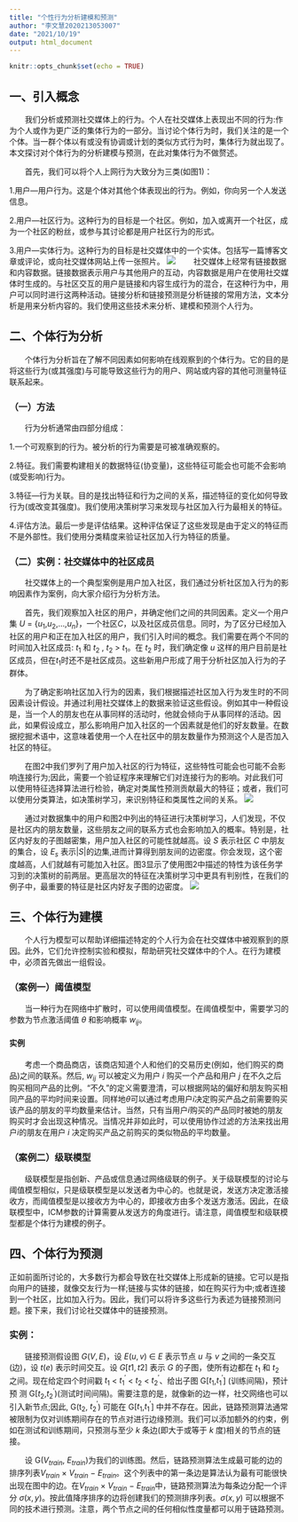 ```yaml
---
title: "个性行为分析建模和预测"
author: "李文慧2020213053007"
date: "2021/10/19"
output: html_document
---
```


```r
knitr::opts_chunk$set(echo = TRUE)
```

## 一、引入概念

&emsp;&emsp;我们分析或预测社交媒体上的行为。个人在社交媒体上表现出不同的行为:作为个人或作为更广泛的集体行为的一部分。当讨论个体行为时，我们关注的是一个个体。当一群个体以有或没有协调或计划的类似方式行为时，集体行为就出现了。本文探讨对个体行为的分析建模与预测，在此对集体行为不做赘述。

&emsp;&emsp;首先，我们可以将个人上网行为大致分为三类(如图1)：

1.用户—用户行为。这是个体对其他个体表现出的行为。例如，你向另一个人发送信息。

2.用户—社区行为。这种行为的目标是一个社区。例如，加入或离开一个社区，成为一个社区的粉丝，或参与其讨论都是用户社区行为的形式。

3.用户—实体行为。这种行为的目标是社交媒体中的一个实体。包括写一篇博客文章或评论，或向社交媒体网站上传一张照片。
![](figure/liwenhui1.png)
&emsp;&emsp;社交媒体上经常有链接数据和内容数据。链接数据表示用户与其他用户的互动，内容数据是用户在使用社交媒体时生成的。与社区交互的用户是链接和内容生成行为的混合，在这种行为中，用户可以同时进行这两种活动。链接分析和链接预测是分析链接的常用方法，文本分析是用来分析内容的。我们使用这些技术来分析、建模和预测个人行为。

## 二、个体行为分析

&emsp;&emsp;个体行为分析旨在了解不同因素如何影响在线观察到的个体行为。它的目的是将这些行为(或其强度)与可能导致这些行为的用户、网站或内容的其他可测量特征联系起来。

### （一）方法

&emsp;&emsp;行为分析通常由四部分组成：

1.一个可观察到的行为。被分析的行为需要是可被准确观察的。

2.特征。我们需要构建相关的数据特征(协变量)，这些特征可能会也可能不会影响(或受影响)行为。

3.特征—行为关联。目的是找出特征和行为之间的关系，描述特征的变化如何导致行为(或改变其强度)。我们使用决策树学习来发现与社区加入行为最相关的特征。

4.评估方法。最后一步是评估结果。这种评估保证了这些发现是由于定义的特征而不是外部性。我们使用分类精度来验证社区加入行为特征的质量。

### （二）实例：社交媒体中的社区成员

&emsp;&emsp;社交媒体上的一个典型案例是用户加入社区，我们通过分析社区加入行为的影响因素作为案例，向大家介绍行为分析方法。

&emsp;&emsp;首先，我们观察加入社区的用户，并确定他们之间的共同因素。定义一个用户集 $U$ = {$u_1$,$u_2$,...,$u_n$}，一个社区$C$，以及社区成员信息。同时，为了区分已经加入社区的用户和正在加入社区的用户，我们引入时间的概念。我们需要在两个不同的时间加入社区成员: $t_1$ 和 $t_2$ , $t_2$ > $t_1$。在 $t_2$ 时，我们确定像 $u$ 这样的用户目前是社区成员，但在$t_1$时还不是社区成员。这些新用户形成了用于分析社区加入行为的子群体。

&emsp;&emsp;为了确定影响社区加入行为的因素，我们根据描述社区加入行为发生时的不同因素设计假设。并通过利用社交媒体上的数据来验证这些假设。例如其中一种假设是，当一个人的朋友也在从事同样的活动时，他就会倾向于从事同样的活动。因此，如果假设成立，那么影响用户加入社区的一个因素就是他们的好友数量。在数据挖掘术语中，这意味着使用一个人在社区中的朋友数量作为预测这个人是否加入社区的特征。

&emsp;&emsp;在图2中我们罗列了用户加入社区的行为特征，这些特性可能会也可能不会影响连接行为;因此，需要一个验证程序来理解它们对连接行为的影响。对此我们可以使用特征选择算法进行检验，确定对类属性预测贡献最大的特征；或者，我们可以使用分类算法，如决策树学习，来识别特征和类属性之间的关系。
![](figure/liwenhui2.png)

&emsp;&emsp;通过对数据集中的用户和图2中列出的特征进行决策树学习，人们发现，不仅是社区内的朋友数量，这些朋友之间的联系方式也会影响加入的概率。特别是，社区内好友的子图越密集，用户加入社区的可能性就越高。设 $S$ 表示社区 $C$ 中朋友的集合，设 $E_s$ 表示$|S|$的边集,进而计算得到朋友间的边密度。你会发现，这个密度越高，人们就越有可能加入社区。图3显示了使用图2中描述的特性为该任务学习到的决策树的前两层。更高层次的特征在决策树学习中更具有判别性，在我们的例子中，最重要的特征是社区内好友子图的边密度。
![](figure/liwenhui3.png)

## 三、个体行为建模

&emsp;&emsp;个人行为模型可以帮助详细描述特定的个人行为会在社交媒体中被观察到的原因。此外，它们允许控制实验和模拟，帮助研究社交媒体中的个人。在行为建模中，必须首先做出一组假设。

### （案例一）阈值模型

&emsp;&emsp;当一种行为在网络中扩散时，可以使用阈值模型。在阈值模型中，需要学习的参数为节点激活阈值 $θ$ 和影响概率 $w_{ij}$。

#### 实例
&emsp;&emsp;考虑一个商品商店，该商店知道个人和他们的交易历史(例如，他们购买的商品)之间的联系。然后, $w_{ij}$ 可以被定义为用户 $i$ 购买一个产品和用户 $j$ 在不久之后购买相同产品的比例。“不久”的定义需要澄清，可以根据网站的偏好和朋友购买相同产品的平均时间来设置。同样地$θ$可以通过考虑用户$i$决定购买产品之前需要购买该产品的朋友的平均数量来估计。当然，只有当用户$i$购买的产品同时被她的朋友购买时才会出现这种情况。当情况并非如此时，可以使用协作过滤的方法来找出用户$i$的朋友在用户 $i$ 决定购买产品之前购买的类似物品的平均数量。

### （案例二）级联模型

&emsp;&emsp;级联模型是指创新、产品或信息通过网络级联的例子。关于级联模型的讨论与阈值模型相似，只是级联模型是以发送者为中心的。也就是说，发送方决定激活接收方，而阈值模型是以接收方为中心的，即接收方由多个发送方激活。因此，在级联模型中，ICM参数的计算需要从发送方的角度进行。请注意，阈值模型和级联模型都是个体行为建模的例子。

## 四、个体行为预测

正如前面所讨论的，大多数行为都会导致在社交媒体上形成新的链接。它可以是指向用户的链接，就像交友行为一样;链接与实体的链接，如在购买行为中;或者连接到一个社区，比如加入行为。因此，我们可以将许多这些行为表述为链接预测问题。接下来，我们讨论社交媒体中的链接预测。

### 实例：

&emsp;&emsp;链接预测假设图 $G(V, E)$，设 $E(u, v)$ ∈ $E$ 表示节点 $u$ 与 $v$ 之间的一条交互(边)，设 $t(e)$ 表示时间交互。设 $G[t1,t2]$ 表示 $G$ 的子图，使所有边都在 $t_1$ 和 $t_2$ 之间。现在给定四个时间戳 $t_1$ < $t_1^{'}$ < $t_2$ < $t_2^{'}$、给出子图 G[$t_1$,$t_1^{'}$] (训练间隔)，预计预 测 G[$t_2$,$t_2^{'}$)(测试时间间隔)。需要注意的是，就像新的边一样，社交网络也可以引入新节点;因此, G(t~2~, $t_2^{'}$) 可能在 G[$t_1$,$t_1^{'}$] 中并不存在。因此，链路预测算法通常被限制为仅对训练期间存在的节点对进行边缘预测。我们可以添加额外的约束，例如在测试和训练期间，只预测与至少 $k$ 条边(即大于或等于 $k$ 度)相关的节点的链接。

&emsp;&emsp;设 G($V_{train}$, $E_{train}$)为我们的训练图。然后，链路预测算法生成最可能的边的排序列表$V_{train}$ × $V_{train}$ − $E_{train}$。这个列表中的第一条边是算法认为最有可能很快出现在图中的边。在$V_{train}$ × $V_{train}$ − $E_{train}$中，链路预测算法为每条边分配一个评分 $σ(x, y)$。按此值降序排序的边将创建我们的预测排序列表。$σ(x, y)$ 可以根据不同的技术进行预测。注意，两个节点之间的任何相似性度量都可以用于链路预测。

&emsp;&emsp;
